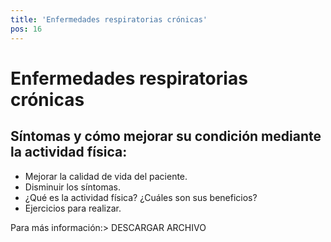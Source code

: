 ```yaml
---
title: 'Enfermedades respiratorias crónicas'
pos: 16
---
```


# Enfermedades respiratorias crónicas

## Síntomas y cómo mejorar su condición mediante la actividad física:

* Mejorar la calidad de vida del paciente.
* Disminuir los síntomas.
* ¿Qué es la actividad física? ¿Cuáles son sus beneficios?
* Ejercicios para realizar.

Para más información:<DownloadButton resource='cartilla_de_actividad_fisica_para_pacientes_co.pdf'>> DESCARGAR ARCHIVO</DownloadButton>
